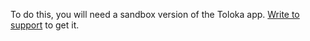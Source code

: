 <Cut title="How do I check my project in the mobile version of Toloka?">

To do this, you will need a sandbox version of the Toloka app. [Write to support](/docs/guide/troubleshooting/support) to get it.

</Cut>
